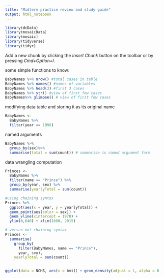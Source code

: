 ```yaml
---
title: "Midterm practice review and study guide"
output: html_notebook
---
```


```r
library(dcData)
library(mosaicData)
library(mosaic)
library(tidyverse)
library(tidyr)
```

Add a new chunk by clicking the *Insert Chunk* button on the toolbar or by pressing *Cmd+Option+I*.

some simple functions to know:
```r
BabyNames %>% nrow() #total cases in table
BabyNames %>% names() #names of variables
BabyNames %>% head(3) #first 3 cases
BabyNames %>% str() #view of first few cases
BabyNames%>% glimpse() # view of first few cases
```

modifying data table and storing it as its original name
```r
BabyNames <-
  BabyNames %>% 
  filter(year == 1998)
```

named arguments
```r
BabyNames %>%
  group_by(sex)%>% 
  summarise(total = sum(count)) # summarise in named argument form
```

data wrangling computation
```r
Princes <- 
  BabyNames %>%
  filter(name == "Prince") %>%
  group_by(year, sex) %>%
  summarise(yearlyTotal = sum(count))

#using chaining syntax
Princes %>%
  ggplot(aes(x = year, y = yearlyTotal)) +
  geom_point(aes(color = sex)) +
  geom_vline(xintercept = 1978) +
  ylim(0,640) + xlim(1880, 2015)

# versus not chaining syntax
Princes <-
  summarise(
    group_by(
      filter(BabyNames, name == "Prince"),
      year, sex),
    yearlyTotal = sum(count))
               
```



```r
ggplot(data = NCHS, aes(x = bmi)) + geom_density(adjust = 1, alpha = 0.4, color=NA) + aes(color = sex, fill = sex) + facet_wrap(~pregnant, ncol = 4) + labs(title = "") + theme(legend.position ='right') + theme_bw()

```





